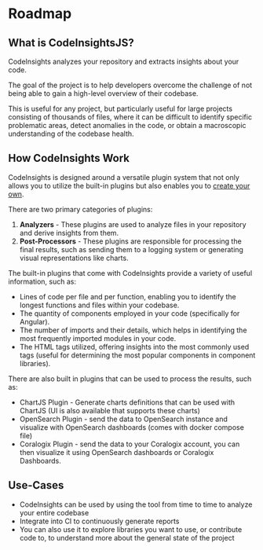 # Roadmap


## What is CodeInsightsJS?

CodeInsights analyzes your repository and extracts insights about your code.

The goal of the project is to help developers overcome the challenge of not being able to gain a high-level overview of their codebase.

This is useful for any project, but particularly useful for large projects consisting of thousands of files, where it can be difficult to identify specific problematic areas, detect anomalies in the code, or obtain a macroscopic understanding of the codebase health.

## How CodeInsights Work

CodeInsights is designed around a versatile plugin system that not only allows you to utilize the built-in plugins but also enables you to [create your own]().

There are two primary categories of plugins:

1. **Analyzers** - These plugins are used to analyze files in your repository and derive insights from them.
2. **Post-Processors** - These plugins are responsible for processing the final results, such as sending them to a logging system or generating visual representations like charts.

The built-in plugins that come with CodeInsights provide a variety of useful information, such as:

* Lines of code per file and per function, enabling you to identify the longest functions and files within your codebase.
* The quantity of components employed in your code (specifically for Angular).
* The number of imports and their details, which helps in identifying the most frequently imported modules in your code.
* The HTML tags utilized, offering insights into the most commonly used tags (useful for determining the most popular components in component libraries).

There are also built in plugins that can be used to process the results, such as:
* ChartJS Plugin - Generate charts definitions that can be used with ChartJS (UI is also available that supports these charts)
* OpenSearch Plugin - send the data to OpenSearch instance and visualize with OpenSearch dashboards (comes with docker compose file)
* Coralogix Plugin - send the data to your Coralogix account, you can then visualize it using OpenSearch dashboards or Coralogix Dashboards.

## Use-Cases

* CodeInsights can be used by using the tool from time to time to analyze your entire codebase
* Integrate into CI to continuously generate reports
* You can also use it to explore libraries you want to use, or contribute code to, to understand more about the general state of the project
